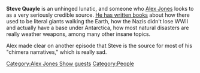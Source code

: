 {{Stub}}

'''Steve Quayle''' is an unhinged lunatic, and someone who [[Alex Jones]] looks to as a very seriously credible source. [http://www.stevequayle.com/index.php?s=26 He has written books] about how there used to be literal giants walking the Earth, how the Nazis didn't lose WWII and actually have a base under Antarctica, how most natural disasters are really weather weapons, among many other insane topics.

Alex made clear on another episode that Steve is the source for most of his "chimera narratives," which is really sad.

[[Category:Alex Jones Show guests]]
[[Category:People]]

